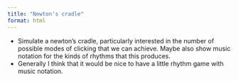 ```yaml
---
title: "Newton's cradle"
format: html
---
```


- Simulate a newton's cradle, particularly interested in the number of possible modes of clicking that we can achieve. Maybe also show music notation for the kinds of rhythms that this produces. 
- Generally I think that it would be nice to have a little rhythm game with music notation. 

